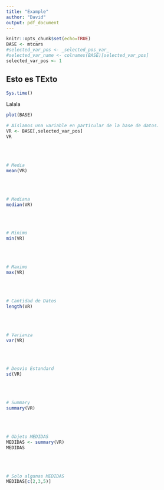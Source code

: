 ```yaml
---
title: "Example"
author: "David"
output: pdf_document
---
```


```r
knitr::opts_chunk$set(echo=TRUE)
BASE <- mtcars
#selected_var_pos <- _selected_pos_var_ 
#selected_var_name <- colnames(BASE)[selected_var_pos]
selected_var_pos <- 1
```


## Esto es TExto
```r
Sys.time()
```

Lalala
```r
plot(BASE)
```


```r
# Aislamos una variable en particular de la base de datos.
VR <- BASE[,selected_var_pos]
VR
```
<br>
<br>

```r
# Media
mean(VR)
```
<br>
<br>

```r
# Mediana 
median(VR)
```
<br>
<br>

```r
# Minimo
min(VR)
```
<br>
<br>

```r
# Maximo
max(VR)
```
<br>
<br>

```r
# Cantidad de Datos
length(VR)
```
<br>
<br>

```r
# Varianza
var(VR)
```
<br>
<br>

```r
# Desvio Estandard
sd(VR)
```
<br>
<br>

```r
# Summary
summary(VR)
```
<br>
<br>

```r
# Objeto MEDIDAS
MEDIDAS <- summary(VR)
MEDIDAS
```
<br>
<br>

```r
# Solo algunas MEDIDAS
MEDIDAS[c(2,3,5)]
```
<br>
<br>



